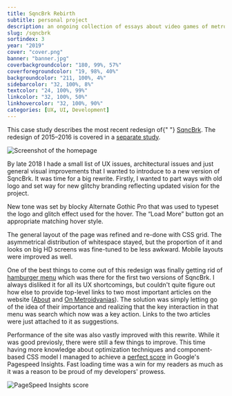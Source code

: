 ```yaml
---
title: SqncBrk Rebirth
subtitle: personal project
description: an ongoing collection of essays about video games of metroidvania genre.
slug: /sqncbrk
sortindex: 3
year: "2019"
cover: "cover.png"
banner: "banner.jpg"
coverbackgroundcolor: "180, 99%, 57%"
coverforegroundcolor: "19, 98%, 40%"
backgroundcolor: "211, 100%, 4%"
sidebarcolor: "32, 100%, 8%"
textcolor: "24, 100%, 99%"
linkcolor: "32, 100%, 50%"
linkhovercolor: "32, 100%, 90%"
categories: [UX, UI, Development]
---
```



<Disclaimer>
  This case study describes the most recent redesign of{" "}
  <a href="https://sqncbrk.com">SqncBrk</a>. The redesign of 2015–2016 is
  covered in a <a href="/sqncbrk-redux">separate study</a>.
</Disclaimer>

![Screenshot of the homepage](./introshot.png)

By late 2018 I hade a small list of UX issues, architectural issues and just general visual improvements that I wanted to introduce to a new version of SqncBrk. It was time for a big rewrite. Firstly, I wanted to part ways with old logo and set way for new glitchy branding reflecting updated vision for the project.

<Newlogo />

New tone was set by blocky Alternate Gothic Pro that was used to typeset the logo and glitch effect used for the hover. The “Load More” button got an appropriate matching hover style.

<Loadmore />

The general layout of the page was refined and re-done with CSS grid. The asymmetrical distribution of whitespace stayed, but the proportion of it and looks on big HD screens was fine-tuned to be less awkward. Mobile layouts were improved as well.

One of the best things to come out of this redesign was finally getting rid of [hamburger menu](https://en.wikipedia.org/wiki/Hamburger_button) which was there for the first two versions of SqncBrk. I always disliked it for all its UX shortcomings, but couldn't quite figure out how else to provide top-level links to two most important articles on the website ([About](https://sqncbrk.com/about/) and [On Metroidvanias](https://sqncbrk.com/metroidvanias/)). The solution was simply letting go of the idea of their importance and realizing that the key interaction in that menu was search which now was a key action. Links to the two articles were just attached to it as suggestions.

Performance of the site was also vastly improved with this rewrite. While it was good previosly, there were still a few things to improve. This time having more knowledge about optimization techniques and component-based CSS model I managed to achieve a [perfect score](https://developers.google.com/speed/pagespeed/insights/?url=https%3A%2F%2Fsqncbrk.com&tab=mobile) in Google's Pagespeed Insights. Fast loading time was a win for my readers as much as it was a reason to be proud of my developers' prowess.

![PageSpeed Insights score](./score.jpg)
